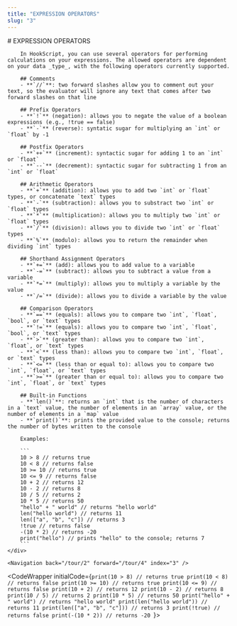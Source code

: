 ```yaml
---
title: "EXPRESSION OPERATORS"
slug: "3"
---
```



<InstructionsWrapper>
	<div className="instructions-main">
		# EXPRESSION OPERATORS

		In HookScript, you can use several operators for performing calculations on your expressions. The allowed operators are dependent on your data _type_, with the following operators currently supported.

		## Comments
		- **`//`**: two forward slashes allow you to comment out your text, so the evaluator will ignore any text that comes after two forward slashes on that line
		
		## Prefix Operators
		- **`!`** (negation): allows you to negate the value of a boolean expressions (e.g., !true == false)
		- **`-`** (reverse): syntatic sugar for multiplying an `int` or `float` by -1

		## Postfix Operators
		- **`++`** (increment): syntactic sugar for adding 1 to an `int` or `float`
		- **`--`** (decrement): syntactic sugar for subtracting 1 from an `int` or `float`

		## Arithmetic Operators
		- **`+`** (addition): allows you to add two `int` or `float` types, or concatenate `text` types
		- **`-`** (subtraction): allows you to substract two `int` or `float` types
		- **`*`** (multiplication): allows you to multiply two `int` or `float` types
		- **`/`** (division): allows you to divide two `int` or `float` types
		- **`%`** (modulo): allows you to return the remainder when dividing `int` types

		## Shorthand Assignment Operators
		- **`+=`** (add): allows you to add value to a variable
		- **`-=`** (subtract): allows you to subtract a value from a variable
		- **`*=`** (multiply): allows you to multiply a variable by the value
		- **`/=`** (divide): allows you to divide a variable by the value

		## Comparison Operators
		- **`==`** (equals): allows you to compare two `int`, `float`, `bool`, or `text` types
		- **`!=`** (equals): allows you to compare two `int`, `float`, `bool`, or `text` types
		- **`>`** (greater than): allows you to compare two `int`, `float`, or `text` types
		- **`<`** (less than): allows you to compare two `int`, `float`, or `text` types
		- **`<=`** (less than or equal to): allows you to compare two `int`, `float`, or `text` types
		- **`>=`** (greater than or equal to): allows you to compare two `int`, `float`, or `text` types

		## Built-in Functions
		- **`len()`**: returns an `int` that is the number of characters in a `text` value, the number of elements in an `array` value, or the number of elements in a `map` value
		- **`print()`**: prints the provided value to the console; returns the number of bytes written to the console

		Examples:

		```
		10 > 8 // returns true
		10 < 8 // returns false
		10 >= 10 // returns true
		10 <= 9 // returns false
		10 + 2 // returns 12
		10 - 2 // returns 8
		10 / 5 // returns 2
		10 * 5 // returns 50
		"hello" + " world" // returns "hello world"
		len("hello world") // returns 11
		len(["a", "b", "c"]) // returns 3
		!true // returns false
		-(10 * 2) // returns -20
		print("hello") // prints "hello" to the console; returns 7
		```
	</div>

	<Navigation back="/tour/2" forward="/tour/4" index="3" />

</InstructionsWrapper>

<CodeWrapper initialCode={`print(10 > 8) // returns true
print(10 < 8) // returns false
print(10 >= 10) // returns true
print(10 <= 9) // returns false
print(10 + 2) // returns 12
print(10 - 2) // returns 8
print(10 / 5) // returns 2
print(10 * 5) // returns 50
print("hello" + " world") // returns "hello world"
print(len("hello world")) // returns 11
print(len(["a", "b", "c"])) // returns 3
print(!true) // returns false
print(-(10 * 2)) // returns -20
`}>
</CodeWrapper>
